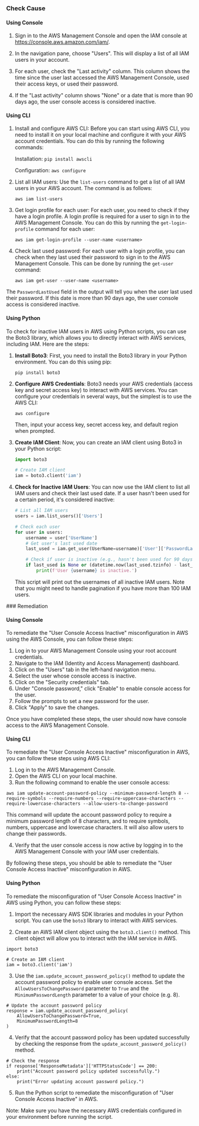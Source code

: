 

<Tabs><Tab title='Cause'>
### Check Cause

#### Using Console

1. Sign in to the AWS Management Console and open the IAM console at https://console.aws.amazon.com/iam/.

2. In the navigation pane, choose "Users". This will display a list of all IAM users in your account.

3. For each user, check the "Last activity" column. This column shows the time since the user last accessed the AWS Management Console, used their access keys, or used their password.

4. If the "Last activity" column shows "None" or a date that is more than 90 days ago, the user console access is considered inactive.

#### Using CLI

1. Install and configure AWS CLI: Before you can start using AWS CLI, you need to install it on your local machine and configure it with your AWS account credentials. You can do this by running the following commands:

   Installation: `pip install awscli`
   
   Configuration: `aws configure`

2. List all IAM users: Use the `list-users` command to get a list of all IAM users in your AWS account. The command is as follows:

   `aws iam list-users`

3. Get login profile for each user: For each user, you need to check if they have a login profile. A login profile is required for a user to sign in to the AWS Management Console. You can do this by running the `get-login-profile` command for each user:

   `aws iam get-login-profile --user-name <username>`

4. Check last used password: For each user with a login profile, you can check when they last used their password to sign in to the AWS Management Console. This can be done by running the `get-user` command:

   `aws iam get-user --user-name <username>`

The `PasswordLastUsed` field in the output will tell you when the user last used their password. If this date is more than 90 days ago, the user console access is considered inactive.

#### Using Python

To check for inactive IAM users in AWS using Python scripts, you can use the Boto3 library, which allows you to directly interact with AWS services, including IAM. Here are the steps:

1. **Install Boto3**: First, you need to install the Boto3 library in your Python environment. You can do this using pip:
   ```
   pip install boto3
   ```

2. **Configure AWS Credentials**: Boto3 needs your AWS credentials (access key and secret access key) to interact with AWS services. You can configure your credentials in several ways, but the simplest is to use the AWS CLI:
   ```
   aws configure
   ```
   Then, input your access key, secret access key, and default region when prompted.

3. **Create IAM Client**: Now, you can create an IAM client using Boto3 in your Python script:
   ```python
   import boto3

   # Create IAM client
   iam = boto3.client('iam')
   ```

4. **Check for Inactive IAM Users**: You can now use the IAM client to list all IAM users and check their last used date. If a user hasn't been used for a certain period, it's considered inactive:
   ```python
   # List all IAM users
   users = iam.list_users()['Users']

   # Check each user
   for user in users:
       username = user['UserName']
       # Get user's last used date
       last_used = iam.get_user(UserName=username)['User']['PasswordLastUsed']

       # Check if user is inactive (e.g., hasn't been used for 90 days)
       if last_used is None or (datetime.now(last_used.tzinfo) - last_used).days > 90:
           print(f'User {username} is inactive.')
   ```
   This script will print out the usernames of all inactive IAM users. Note that you might need to handle pagination if you have more than 100 IAM users.

</Tab>

<Tab title='Remediation'>
### Remediation

#### Using Console

To remediate the "User Console Access Inactive" misconfiguration in AWS using the AWS Console, you can follow these steps:

1. Log in to your AWS Management Console using your root account credentials.
2. Navigate to the IAM (Identity and Access Management) dashboard.
3. Click on the "Users" tab in the left-hand navigation menu.
4. Select the user whose console access is inactive.
5. Click on the "Security credentials" tab.
6. Under "Console password," click "Enable" to enable console access for the user.
7. Follow the prompts to set a new password for the user.
8. Click "Apply" to save the changes.

Once you have completed these steps, the user should now have console access to the AWS Management Console.

#### Using CLI

To remediate the "User Console Access Inactive" misconfiguration in AWS, you can follow these steps using AWS CLI:

1. Log in to the AWS Management Console.
2. Open the AWS CLI on your local machine.
3. Run the following command to enable the user console access:

```
aws iam update-account-password-policy --minimum-password-length 8 --require-symbols --require-numbers --require-uppercase-characters --require-lowercase-characters --allow-users-to-change-password
```

This command will update the account password policy to require a minimum password length of 8 characters, and to require symbols, numbers, uppercase and lowercase characters. It will also allow users to change their passwords.

4. Verify that the user console access is now active by logging in to the AWS Management Console with your IAM user credentials.

By following these steps, you should be able to remediate the "User Console Access Inactive" misconfiguration in AWS.

#### Using Python

To remediate the misconfiguration of "User Console Access Inactive" in AWS using Python, you can follow these steps:

1. Import the necessary AWS SDK libraries and modules in your Python script. You can use the `boto3` library to interact with AWS services.

2. Create an AWS IAM client object using the `boto3.client()` method. This client object will allow you to interact with the IAM service in AWS.

```
import boto3

# Create an IAM client
iam = boto3.client('iam')
```

3. Use the `iam.update_account_password_policy()` method to update the account password policy to enable user console access. Set the `AllowUsersToChangePassword` parameter to `True` and the `MinimumPasswordLength` parameter to a value of your choice (e.g. 8).

```
# Update the account password policy
response = iam.update_account_password_policy(
    AllowUsersToChangePassword=True,
    MinimumPasswordLength=8
)
```

4. Verify that the account password policy has been updated successfully by checking the response from the `update_account_password_policy()` method.

```
# Check the response
if response['ResponseMetadata']['HTTPStatusCode'] == 200:
    print("Account password policy updated successfully.")
else:
    print("Error updating account password policy.")
```

5. Run the Python script to remediate the misconfiguration of "User Console Access Inactive" in AWS.

Note: Make sure you have the necessary AWS credentials configured in your environment before running the script.


</Tab>
</Tabs>